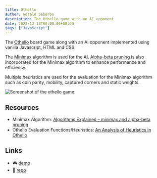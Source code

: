 ```yaml
---
title: Othello
author: Gerald Saberon
description: The Othello game with an AI opponent
date: 2022-12-13T00:00:00+08:00
tags: ["JavaScript"]
---
```


The [Othello](https://en.wikipedia.org/wiki/Reversi) board game along with an AI opponent implemented using vanilla Javascript, HTML and CSS.

The [Minimax](https://en.wikipedia.org/wiki/Minimax) algorithm is used for the AI. [Alpha-beta pruning](https://en.wikipedia.org/wiki/Alpha%E2%80%93beta_pruning) is also incorporated for the Minimax algorithm to enhance performance and efficiency.

Multiple heuristics are used for the evaluation for the Minimax algorithm such as coin parity, mobility, captured corners and static weights.

<Image src={othelloImage} loading="eager" alt="Screenshot of the othello game" class="mb-4" />

## Resources
* Minimax Algorithm: [Algorithms Explained – minimax and alpha-beta pruning](https://www.youtube.com/watch?v=l-hh51ncgDI)
* Othello Evaluation Functions/Heuristics: [An Analysis of Heuristics in Othello](https://courses.cs.washington.edu/courses/cse573/04au/Project/mini1/RUSSIA/Final_Paper.pdf)

## Links
- 🎮 [demo](https://geraldsaberon.github.io/othello)
- 📁 [repo](https://github.com/geraldsaberon/othello)
